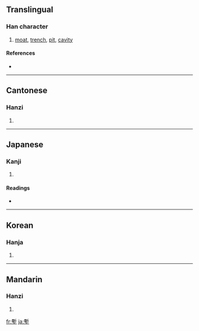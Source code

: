 {{also|堑}}
==Translingual==

===Han character===
{{Han char|rn=32|rad=土|as=11|sn=14|four=5210<sub>4</sub>|canj=十中土 (JLG)}}

# [[moat]], [[trench]], [[pit]], [[cavity]]

====References====
* {{Han ref|kx=0237.030|dkj=05394|dj=0475.090|hdz=10478.080|uh=5879|ud=22649|bh=B9D5|bd=47573}}

----

==Cantonese==

===Hanzi===
{{yue-hanzi|jyut=|y=chim3|sim=堑}}

# {{defn|Cantonese}}

----

==Japanese==

===Kanji===
{{ja-kanji|grade=|rs=土11}}

# {{defn|Japanese}}

====Readings====
* {{ja-readings|on=[[ざん]] (zan), [[せん]] (sen)|kun=[[ほり]] (hori)}}

----

==Korean==

===Hanja===
{{ko-hanja|hangeul=참|rv=cham|mr=ch'am}}

# {{defn|Korean}}

----

==Mandarin==

===Hanzi===
{{cmn-hanzi|sim=堑|pin=[[mò]] ([[mo4]]), [[qiàn]] ([[qian4]])|wg=mo<sup>4</sup>, ch'ien<sup>4</sup>}}

# {{defn|Mandarin}}

[[fr:塹]]
[[ja:塹]]